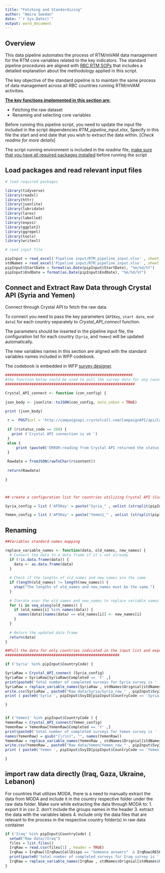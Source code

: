 ```yaml
---
title: "Fetching and Standardizing"
author: "Amira Swedan"
date: "`r Sys.Date()`"
output: word_document
---
```



## Overview

This data pipeline automates the process of RTM/mVAM data management for the RTM core variables related to the key indicators. The standard pipeline procedures are aligned with [RBC RTM SOPs](https://wfp-my.sharepoint.com/:w:/g/personal/amira_swedan_wfp_org/EVistHIsU_xAsdsF-2SEcRoB-cMrwS-IuyjyscsUVLfuig?e=SH9hHK) that includes a detailed explanation about the methodology applied in this script.

The key objective of the standard pipeline is to maintain the same process of data management across all RBC countries running RTM/mVAM activities.

[**The key functions implemented in this section are**:]{.underline}

-   Fetching the raw dataset
-   Renaming and selecting core variables


Before running this pipeline script, you need to update the input file included in the script dependencies *RTM_pipeline_input.xlsx*, Specify in this file the start and end date that you wish to extract the data within. [*Check readme for more details*]

The script running environment is included in the *readme* file, [make sure that you have all required packages installed]{.underline} before running the script


## Load packages and read relevant input files

```r

# load required packages

library(tidyverse)
library(readxl)
library(httr)
library(jsonlite)
library(lubridate)
library(lares)
library(labelled)
library(expss)
library(ggplot2)
library(ggrepel)
library(tools)
library(writexl)

# read input file

pipInput = read_excel('Pipeline input/RTM_pipeline_input.xlsx' , sheet = 'main_parameters')
stdNames = read_excel('Pipeline input/RTM_pipeline_input.xlsx' , sheet = 'standard_names_mapping')
pipInput$StartDate = format(as.Date(pipInput$StartDate), "%m/%d/%Y")
pipInput$EndDate = format(as.Date(pipInput$EndDate), "%m/%d/%Y")

```


## Connect and Extract Raw Data through Crystal API (Syria and Yemen)

Connect through Crystal API to fetch the raw data.

To connect you need to pass the key parameters (`APIKey`, `start date`, `end date`) for each country separately to *Crystal_API_connect* function.

The parameters should be inserted in the pipeline input file, the configuration list for each country (`Syria`, and `Yemen`) will be updated automatically.



The new variables names in this section are aligned with the standard variables names included in WFP codebook.

The codebook is embedded in WFP [survey designer](https://www.surveydesigner.vam.wfp.org/design/survey).


```r
##########################################################
#the function below could be used to pull the survey data for any country if the provider is Crystal
###########################################################

Crystal_API_connect <- function (con_config) {
  
json_body <- jsonlite::toJSON(con_config, auto_unbox = TRUE)

print (json_body)
  
 r =  POST(url = 'http://campaignapi.crystelcall.com/CampaignAPI/api/Campaign' , body = json_body ,  add_headers('Content-Type'='application/json')) 
 
 if (r$status_code == 200) {
   print ('Crystal API connection is ok ')
 }
 else {
     print (paste0('ERROR:reading from Crystal API returned the status code ' , r$status_code))
 }
 
 Rawdata = fromJSON(rawToChar(r$content))
 
 return(Rawdata)
 
}



## create a configuration list for countries utilizing Crystal API (Currently only Yemen and Syria)

Syria_config = list ('APIKey' = paste("Syria_" , unlist (strsplit(pipInput$EndDate[pipInput$CountryCode == 'Syria'] , "/")) [1] , unlist (strsplit(pipInput$EndDate[pipInput$CountryCode == 'Syria'] , "/")) [3] , sep = ""),  'DateFrom' = pipInput$StartDate[pipInput$CountryCode == 'Syria']  , 'DateTo' = pipInput$EndDate[pipInput$CountryCode == 'Syria'] )

Yemen_config = list ('APIKey' = paste("Yemen1_" , unlist (strsplit(pipInput$StartDate[pipInput$CountryCode == 'Yemen1'] , "/")) [1] , unlist (strsplit(pipInput$StartDate[pipInput$CountryCode == 'Yemen1'] , "/")) [3] , sep = ""),  'DateFrom' = pipInput$StartDate[pipInput$CountryCode == 'Yemen1']  , 'DateTo' = pipInput$EndDate[pipInput$CountryCode == 'Yemen1'] )

```

## Renaming

```r
##Variables standard names mapping

replace_variable_names <- function(data, old_names, new_names) {
  # Convert the data to a data frame if it's not already
  if (!is.data.frame(data)) {
    data <- as.data.frame(data)
  }
  
  # Check if the lengths of old_names and new_names are the same
  if (length(old_names) != length(new_names)) {
    stop("The lengths of old_names and new_names must be the same.")
  }
  
  # Iterate over the old_names and new_names to replace variable names
  for (i in seq_along(old_names)) {
    if (old_names[i] %in% names(data)) {
      names(data)[names(data) == old_names[i]] <- new_names[i]
    }
  }
  
  # Return the updated data frame
  return(data)
}

```


```r
##Pull the data for only countries indicated in the input list and export the raw data in csv file
####################################################

if ('Syria' %in% pipInput$CountryCode) {

SyriaRaw = Crystal_API_connect (Syria_config)
SyriaRaw = SyriaRaw[SyriaRaw$Completed == 'Y' ,]
print(paste0('total number of completed surveys for Syria survey is ' , nrow(SyriaRaw)))
SyriaRaw = replace_variable_names(SyriaRaw , stdNames$Orignial[stdNames$Country == 'Syria'] , stdNames$Standard[stdNames$Country == 'Syria'])
write.csv(SyriaRaw , paste0("Raw data/Syria/Syria_raw_" , pipInput$SvyID[pipInput$CountryCode == 'Syria'] , "_" , Sys.Date() ,  ".csv"))
print ( paste0('Syria ', pipInput$SvyID[pipInput$CountryCode == 'Syria'] , ' raw data is exported' ))

}


if ('Yemen1' %in% pipInput$CountryCode ) {
YemenRaw = Crystal_API_connect(Yemen_config)
YemenRaw = YemenRaw[YemenRaw$Completed == 'Y' ,]
print(paste0('total number of completed surveys for Yemen survey is ' , nrow(YemenRaw)))
names(YemenRaw) = gsub("[\r\n]", "", names(YemenRaw))
YemenRaw = replace_variable_names(YemenRaw , stdNames$Orignial[stdNames$Country == 'Yemen'] , stdNames$Standard[stdNames$Country == 'Yemen'])
write.csv(YemenRaw , paste0("Raw data/Yemen/Yemen_raw_" , pipInput$SvyID[pipInput$CountryCode == 'Yemen1'] ,"_"  , Sys.Date(), ".csv"))
print ( paste0('Yemen ', pipInput$SvyID[pipInput$CountryCode == 'Yemen1'] , ' raw data is exported' ))

}
```




## import raw data directly (Iraq, Gaza, Ukraine, Lebanon) 

For countries that utilizes MODA, there is a need to manually extract the data from MODA and include it in the country respective folder under the raw data folder. 
Make sure while extracting the data through MODA to:
1. export it in csv
2. don't include the groups names in the header
3. extract the data with the variables labels
4. include only the data files that are relevant to the process in the respective country folder(s) in raw data container 

```r

if ('Iraq' %in% pipInput$CountryCode) {
  setwd("Raw data//Iraq")
  files = list.files()
  IrqRaw = read.csv(files[1] , header = TRUE)
  IrqRaw = IrqRaw[(IrqRaw$CallDispo == "Someone answers"  & IrqRaw$RESPConsent == "Yes"),]
  print(paste0('total number of completed surveys for Iraq survey is ' , nrow(IrqRaw)))
  IrqRaw = replace_variable_names(IrqRaw , stdNames$Orignial[stdNames$Country == 'Iraq'] , stdNames$Standard[stdNames$Country == 'Iraq'])
}




```